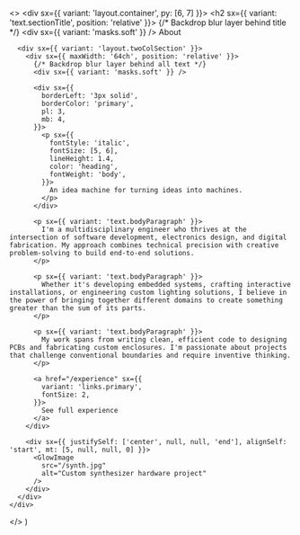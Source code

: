 
  <>
    <div sx={{ variant: 'layout.container', py: [6, 7] }}>
      <h2 sx={{ variant: 'text.sectionTitle', position: 'relative' }}>
        {/* Backdrop blur layer behind title */}
        <div sx={{ variant: 'masks.soft' }} />
        About
      </h2>

      <div sx={{ variant: 'layout.twoColSection' }}>
        <div sx={{ maxWidth: '64ch', position: 'relative' }}>
          {/* Backdrop blur layer behind all text */}
          <div sx={{ variant: 'masks.soft' }} />

          <div sx={{
            borderLeft: '3px solid',
            borderColor: 'primary',
            pl: 3,
            mb: 4,
          }}>
            <p sx={{
              fontStyle: 'italic',
              fontSize: [5, 6],
              lineHeight: 1.4,
              color: 'heading',
              fontWeight: 'body',
            }}>
              An idea machine for turning ideas into machines.
            </p>
          </div>

          <p sx={{ variant: 'text.bodyParagraph' }}>
            I'm a multidisciplinary engineer who thrives at the intersection of software development, electronics design, and digital fabrication. My approach combines technical precision with creative problem-solving to build end-to-end solutions.
          </p>

          <p sx={{ variant: 'text.bodyParagraph' }}>
            Whether it's developing embedded systems, crafting interactive installations, or engineering custom lighting solutions, I believe in the power of bringing together different domains to create something greater than the sum of its parts.
          </p>

          <p sx={{ variant: 'text.bodyParagraph' }}>
            My work spans from writing clean, efficient code to designing PCBs and fabricating custom enclosures. I'm passionate about projects that challenge conventional boundaries and require inventive thinking.
          </p>

          <a href="/experience" sx={{
            variant: 'links.primary',
            fontSize: 2,
          }}>
            See full experience
          </a>
        </div>

        <div sx={{ justifySelf: ['center', null, null, 'end'], alignSelf: 'start', mt: [5, null, null, 0] }}>
          <GlowImage
            src="/synth.jpg"
            alt="Custom synthesizer hardware project"
          />
        </div>
      </div>
    </div>

  </>
)
